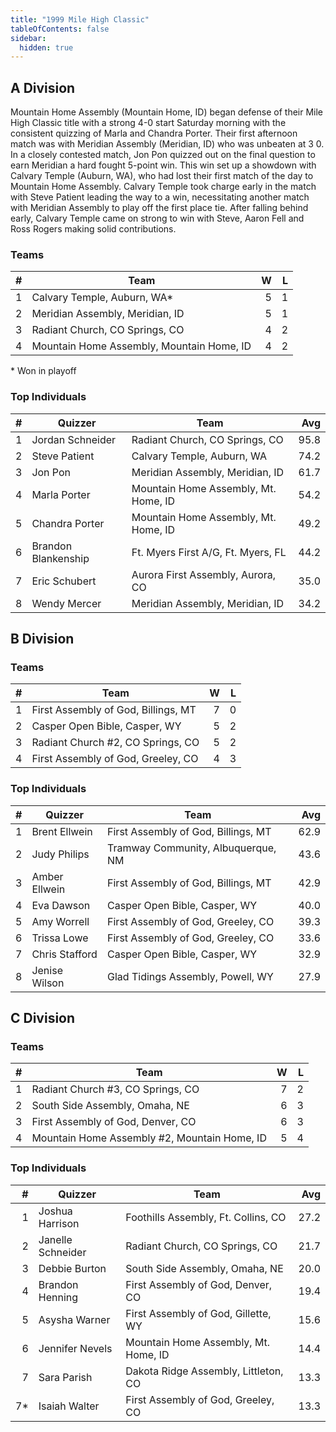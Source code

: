 ```yaml
---
title: "1999 Mile High Classic"
tableOfContents: false
sidebar:
  hidden: true
---
```


## A Division

Mountain Home Assembly (Mountain Home, ID) began defense of their Mile High Classic title with a strong 4-0 start Saturday morning with the consistent quizzing of Marla and Chandra
Porter. Their first afternoon match was with Meridian Assembly (Meridian, ID) who was unbeaten at 3   0. In a closely contested match, Jon Pon quizzed out on the final question to
earn Meridian a hard fought 5-point win. This win set up a showdown with Calvary Temple (Auburn, WA), who had lost their first match of the day to Mountain Home Assembly.
Calvary Temple took charge early in the match with Steve Patient leading the way to a win, necessitating another match with Meridian Assembly to play off the first place tie. After
falling behind early, Calvary Temple came on strong to win with Steve, Aaron Fell and Ross Rogers making solid contributions.

### Teams

|    # | Team                                      |    W |    L |
| ---: | ----------------------------------------- | ---: | ---: |
|    1 | Calvary Temple, Auburn, WA*               |    5 |    1 |
|    2 | Meridian Assembly, Meridian, ID           |    5 |    1 |
|    3 | Radiant Church, CO Springs, CO            |    4 |    2 |
|    4 | Mountain Home Assembly, Mountain Home, ID |    4 |    2 |

\* Won in playoff

### Top Individuals

|    # | Quizzer             | Team                                 |  Avg |
| ---: | ------------------- | ------------------------------------ | ---: |
|    1 | Jordan Schneider    | Radiant Church, CO Springs, CO       | 95.8 |
|    2 | Steve Patient       | Calvary Temple, Auburn, WA           | 74.2 |
|    3 | Jon Pon             | Meridian Assembly, Meridian, ID      | 61.7 |
|    4 | Marla Porter        | Mountain Home Assembly, Mt. Home, ID | 54.2 |
|    5 | Chandra Porter      | Mountain Home Assembly, Mt. Home, ID | 49.2 |
|    6 | Brandon Blankenship | Ft. Myers First A/G, Ft. Myers, FL   | 44.2 |
|    7 | Eric Schubert       | Aurora First Assembly, Aurora, CO    | 35.0 |
|    8 | Wendy Mercer        | Meridian Assembly, Meridian, ID      | 34.2 |

## B Division

### Teams

|    # | Team                                |    W |    L |
| ---: | ----------------------------------- | ---: | ---: |
|    1 | First Assembly of God, Billings, MT |    7 |    0 |
|    2 | Casper Open Bible, Casper, WY       |    5 |    2 |
|    3 | Radiant Church #2, CO Springs, CO   |    5 |    2 |
|    4 | First Assembly of God, Greeley, CO  |    4 |    3 |

### Top Individuals

|    # | Quizzer        | Team                                |  Avg |
| ---: | -------------- | ----------------------------------- | ---: |
|    1 | Brent Ellwein  | First Assembly of God, Billings, MT | 62.9 |
|    2 | Judy Philips   | Tramway Community, Albuquerque, NM  | 43.6 |
|    3 | Amber Ellwein  | First Assembly of God, Billings, MT | 42.9 |
|    4 | Eva Dawson     | Casper Open Bible, Casper, WY       | 40.0 |
|    5 | Amy Worrell    | First Assembly of God, Greeley, CO  | 39.3 |
|    6 | Trissa Lowe    | First Assembly of God, Greeley, CO  | 33.6 |
|    7 | Chris Stafford | Casper Open Bible, Casper, WY       | 32.9 |
|    8 | Jenise Wilson  | Glad Tidings Assembly, Powell, WY   | 27.9 |

## C Division

### Teams

|    # | Team                                         |    W |    L |
| ---: | -------------------------------------------- | ---: | ---: |
|    1 | Radiant Church #3, CO Springs, CO            |    7 |    2 |
|    2 | South Side Assembly, Omaha, NE               |    6 |    3 |
|    3 | First Assembly of God, Denver, CO            |    6 |    3 |
|    4 | Mountain Home Assembly #2, Mountain Home, ID |    5 |    4 |

### Top Individuals

|    # | Quizzer           | Team                                 |  Avg |
| ---: | ----------------- | ------------------------------------ | ---: |
|    1 | Joshua Harrison   | Foothills Assembly, Ft. Collins, CO  | 27.2 |
|    2 | Janelle Schneider | Radiant Church, CO Springs, CO       | 21.7 |
|    3 | Debbie Burton     | South Side Assembly, Omaha, NE       | 20.0 |
|    4 | Brandon Henning   | First Assembly of God, Denver, CO    | 19.4 |
|    5 | Asysha Warner     | First Assembly of God, Gillette, WY  | 15.6 |
|    6 | Jennifer Nevels   | Mountain Home Assembly, Mt. Home, ID | 14.4 |
|    7 | Sara Parish       | Dakota Ridge Assembly, Littleton, CO | 13.3 |
|   7* | Isaiah Walter     | First Assembly of God, Greeley, CO   | 13.3 |

